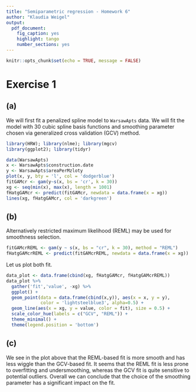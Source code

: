 ```yaml
---
title: "Semiparametric regression - Homework 6"
author: "Klaudia Weigel"
output: 
  pdf_document: 
    fig_caption: yes
    highlight: tango
    number_sections: yes
---
```


```r
knitr::opts_chunk$set(echo = TRUE, message = FALSE)
```

# Exercise 1
## (a)

We will first fit a penalized spline model to $\texttt{WarsawApts}$ data. We will fit the model with 30 cubic spline basis functions and smoothing parameter chosen via generalized cross validation (GCV) method.
```r
library(HRW); library(nlme); library(mgcv)
library(ggplot2); library(tidyr)

data(WarsawApts)
x <- WarsawApts$construction.date
y <- WarsawApts$areaPerMzloty
plot(x, y, bty = 'l', col = 'dodgerblue')
fitGAMcr <- gam(y~s(x, bs = 'cr', k = 30))
xg <- seq(min(x), max(x), length = 1001)
fHatgGAMcr <- predict(fitGAMcr, newdata = data.frame(x = xg))
lines(xg, fHatgGAMcr, col = 'darkgreen')
```

\newpage

## (b)

Alternatively restricted maximum likelihood (REML) may be used for smoothness selection.
```r
fitGAMcrREML <- gam(y ~ s(x, bs = "cr", k = 30), method = "REML")
fHatgGAMcrREML <- predict(fitGAMcrREML, newdata = data.frame(x = xg))
```

Let us plot both fit.

```r
data_plot <- data.frame(cbind(xg, fHatgGAMcr, fHatgGAMcrREML))
data_plot %>% 
  gather('fit','value', -xg) %>% 
  ggplot() +
  geom_point(data = data.frame(cbind(x,y)), aes(x = x, y = y), 
             color = 'lightsteelblue3', alpha=0.5) + 
  geom_line(aes(x = xg, y = value, color = fit), size = 0.5) +
  scale_color_hue(labels = c("GCV", "REML")) +
  theme_minimal() +
  theme(legend.position = 'bottom')
```

## (c)

We see in the plot above that the REML-based fit is more smooth and has less wiggle than the GCV-based fit. It seems that the REML fit is less prone to overfitting and undersmoothing, whereas the GCV fit is quite sensitive to potential outliers. Overall we can conclude that the choice of the smoothing parameter has a significant impact on the fit.

